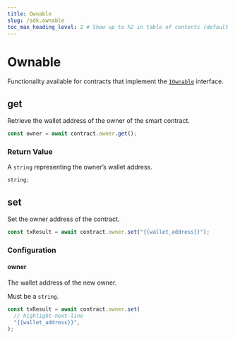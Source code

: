 ---
title: Ownable
slug: /sdk.ownable
toc_max_heading_level: 2 # Show up to h2 in table of contents (default is up to h3)
---

# Ownable

Functionality available for contracts that implement the
[`IOwnable`](/contracts/IOwnable) interface.

## get

Retrieve the wallet address of the owner of the smart contract.

```javascript
const owner = await contract.owner.get();
```

### Return Value

A `string` representing the owner&rsquo;s wallet address.

```typescript
string;
```

## set

Set the owner address of the contract.

```javascript
const txResult = await contract.owner.set("{{wallet_address}}");
```

### Configuration

#### owner

The wallet address of the new owner.

Must be a `string`.

```javascript
const txResult = await contract.owner.set(
  // highlight-next-line
  "{{wallet_address}}",
);
```
